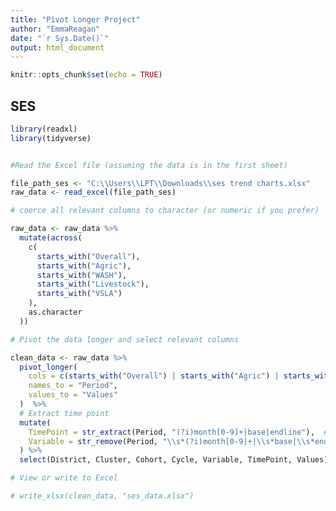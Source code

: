```yaml
---
title: "Pivot Longer Project"
author: "EmmaReagan"
date: "`r Sys.Date()`"
output: html_document
---
```


```r
knitr::opts_chunk$set(echo = TRUE)
```

## SES

```r
library(readxl)
library(tidyverse)


#Read the Excel file (assuming the data is in the first sheet)

file_path_ses <- "C:\\Users\\LPT\\Downloads\\ses trend charts.xlsx"
raw_data <- read_excel(file_path_ses)

# coerce all relevant columns to character (or numeric if you prefer)

raw_data <- raw_data %>%
  mutate(across(
    c(
      starts_with("Overall"),
      starts_with("Agric"),
      starts_with("WASH"),
      starts_with("Livestock"),
      starts_with("VSLA")
    ),
    as.character
  ))

# Pivot the data longer and select relevant columns

clean_data <- raw_data %>%
  pivot_longer(
    cols = c(starts_with("Overall") | starts_with("Agric") | starts_with("WASH") | starts_with("Livestock") | starts_with("VSLA")),  # Adjust if column names are different
    names_to = "Period",
    values_to = "Values"
  )  %>%
  # Extract time point
  mutate(
    TimePoint = str_extract(Period, "(?i)month[0-9]+|base|endline"),  # (?i) makes it case-insensitive
    Variable = str_remove(Period, "\\s*(?i)month[0-9]+|\\s*base|\\s*endline") %>% str_trim()
  ) %>%
  select(District, Cluster, Cohort, Cycle, Variable, TimePoint, Values)

# View or write to Excel

# write_xlsx(clean_data, "ses_data.xlsx")

```

